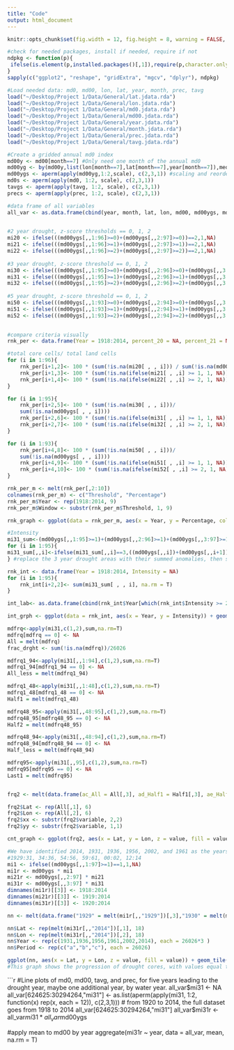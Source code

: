 ```yaml
---
title: "Code"
output: html_document
---
```

```r
knitr::opts_chunk$set(fig.width = 12, fig.height = 8, warning = FALSE, message = FALSE)

#check for needed packages, install if needed, require if not
ndpkg <- function(p){
 ifelse(is.element(p,installed.packages()[,1]),require(p,character.only = T), install.packages(p, dep = T))
}
sapply(c("ggplot2", "reshape", "gridExtra", "mgcv", "dplyr"), ndpkg)
```

```r
#Load needed data: md0, md00, lon, lat, year, month, prec, tavg
load("~/Desktop/Project 1/Data/General/lat.jdata.rda")
load("~/Desktop/Project 1/Data/General/lon.jdata.rda")
load("~/Desktop/Project 1/Data/General/md0.jdata.rda")
load("~/Desktop/Project 1/Data/General/md00.jdata.rda")
load("~/Desktop/Project 1/Data/General/year.jdata.rda")
load("~/Desktop/Project 1/Data/General/month.jdata.rda")
load("~/Desktop/Project 1/Data/General/prec.jdata.rda")
load("~/Desktop/Project 1/Data/General/tavg.jdata.rda")

#Create a gridded annual md0 index
md00y <- md00[month==7] #Only need one month of the annual md0
md00yg <- by(md00y,list(lon[month==7],lat[month==7],year[month==7]),median)
md00ygs <- aperm(apply(md00yg,1:2,scale), c(2,3,1)) #scaling and reordering dimensions (z-scores)
md0s <- aperm(apply(md0, 1:2, scale), c(2,3,1))
tavgs <- aperm(apply(tavg, 1:2, scale), c(2,3,1))
precs <- aperm(apply(prec, 1:2, scale), c(2,3,1))

#data frame of all variables
all_var <- as.data.frame(cbind(year, month, lat, lon, md00, md00ygs, md0, md0s, prec, precs, tavg, tavgs))
 
```

```r
#2 year drought, z-score thresholds == 0, 1, 2 
mi20 <- ifelse(((md00ygs[,,1:96]>=0)+(md00ygs[,,2:97]>=0))==2,1,NA)
mi21 <- ifelse(((md00ygs[,,1:96]>=1)+(md00ygs[,,2:97]>=1))==2,1,NA)
mi22 <- ifelse(((md00ygs[,,1:96]>=2)+(md00ygs[,,2:97]>=2))==2,1,NA)
         
#3 year drought, z-score threshold == 0, 1, 2
mi30 <- ifelse(((md00ygs[,,1:95]>=0)+(md00ygs[,,2:96]>=0)+(md00ygs[,,3:97]>=0))==3,1,NA)  
mi31 <- ifelse(((md00ygs[,,1:95]>=1)+(md00ygs[,,2:96]>=1)+(md00ygs[,,3:97]>=1))==3,1,NA)  
mi32 <- ifelse(((md00ygs[,,1:95]>=2)+(md00ygs[,,2:96]>=2)+(md00ygs[,,3:97]>=2))==3,1,NA)  
         
#5 year drought, z-score threshold == 0, 1, 2
mi50 <- ifelse(((md00ygs[,,1:93]>=0)+(md00ygs[,,2:94]>=0)+(md00ygs[,,3:95]>=0)+(md00ygs[,,4:96]>=0)+(md00ygs[,,5:97]>=0))==5,1,NA)
mi51 <- ifelse(((md00ygs[,,1:93]>=1)+(md00ygs[,,2:94]>=1)+(md00ygs[,,3:95]>=1)+(md00ygs[,,4:96]>=1)+(md00ygs[,,5:97]>=1))==5,1,NA)         
mi52 <- ifelse(((md00ygs[,,1:93]>=2)+(md00ygs[,,2:94]>=2)+(md00ygs[,,3:95]>=2)+(md00ygs[,,4:96]>=2)+(md00ygs[,,5:97]>=2))==5,1,NA)         
         

#compare criteria visually
rnk_per <- data.frame(Year = 1918:2014, percent_20 = NA, percent_21 = NA, percent_22 = NA, percent_30 = NA, percent_31 = NA, percent_32 = NA, percent_50 = NA, percent_51 = NA, percent_52 = NA)

#total core cells/ total land cells
for (i in 1:96){
	rnk_per[i+1,2]<- 100 * (sum(!is.na(mi20[ , , i])) / sum(!is.na(md00ygs[ , , i])))
	rnk_per[i+1,3]<- 100 * (sum(!is.na(ifelse(mi21[ , ,i] >= 1, 1, NA))) / sum(!is.na(md00ygs[ , , i])))
	rnk_per[i+1,4]<- 100 * (sum(!is.na(ifelse(mi22[ , ,i] >= 2, 1, NA))) / sum(!is.na(md00ygs[ , , i])))
}

for (i in 1:95){
	rnk_per[i+2,5]<- 100 * (sum(!is.na(mi30[ , , i]))/
	sum(!is.na(md00ygs[ , , i])))
	rnk_per[i+2,6]<- 100 * (sum(!is.na(ifelse(mi31[ , ,i] >= 1, 1, NA)))/sum(!is.na(md00ygs[ , , i])))
	rnk_per[i+2,7]<- 100 * (sum(!is.na(ifelse(mi32[ , ,i] >= 2, 1, NA)))/sum(!is.na(md00ygs[ , , i])))
}

for (i in 1:93){
	rnk_per[i+4,8]<- 100 * (sum(!is.na(mi50[ , , i]))/
	sum(!is.na(md00ygs[ , , i])))
	rnk_per[i+4,9]<- 100 * (sum(!is.na(ifelse(mi51[ , ,i] >= 1, 1, NA)))/sum(!is.na(md00ygs[ , , i])))
	rnk_per[i+4,10]<- 100 * (sum(!is.na(ifelse(mi52[ , ,i] >= 2, 1, NA)))/sum(!is.na(md00ygs[ , , i])))
}

rnk_per_m <- melt(rnk_per[,2:10])
colnames(rnk_per_m) <- c("Threshold", "Percentage")
rnk_per_m$Year <- rep(1918:2014, 9)
rnk_per_m$Window <- substr(rnk_per_m$Threshold, 1, 9)

rnk_graph <- ggplot(data = rnk_per_m, aes(x = Year, y = Percentage, color = Threshold)) + geom_line() + facet_grid(Window~., scale = "free") + theme_minimal() + ggtitle("Drought as Percentage of Study Area") 

#Intensity
mi31_sum<-(md00ygs[,,1:95]>=1)+(md00ygs[,,2:96]>=1)+(md00ygs[,,3:97]>=1)
for (i in 1:95){
mi31_sum[,,i]<-ifelse(mi31_sum[,,i]==3,((md00ygs[,,i])+(md00ygs[,,i+1])+(md00ygs[,,i+2])), NA)
} #replace the 3 year drought areas with their summed anomalies, then sum all the anomalies for the drought

rnk_int <- data.frame(Year = 1918:2014, Intensity = NA)
for (i in 1:95){
	rnk_int[i+2,2]<- sum(mi31_sum[ , , i], na.rm = T)
}

int_lab<- as.data.frame(cbind(rnk_int$Year[which(rnk_int$Intensity >= 2000)], rnk_int$Intensity[which(rnk_int$Intensity >= 2000)]))

int_grph <- ggplot(data = rnk_int, aes(x = Year, y = Intensity)) + geom_line() + labs(title = "Sum of SD in drought areas, years -3 to 0", x = "Year", y = "Sum S.D.") + geom_label(data = int_lab, aes(x = V1, y = V2, label = V1), position = "jitter") +theme_minimal()

```

```r
mdfrq<-apply(mi31,c(1,2),sum,na.rm=T)
mdfrq[mdfrq == 0] <- NA
All = melt(mdfrq)
frac_drght <- sum(!is.na(mdfrq))/26026

mdfrq1_94<-apply(mi31[,,1:94],c(1,2),sum,na.rm=T)
mdfrq1_94[mdfrq1_94 == 0] <- NA
All_less = melt(mdfrq1_94)

mdfrq1_48<-apply(mi31[,,1:48],c(1,2),sum,na.rm=T)
mdfrq1_48[mdfrq1_48 == 0] <- NA
Half1 = melt(mdfrq1_48)

mdfrq48_95<-apply(mi31[,,48:95],c(1,2),sum,na.rm=T)
mdfrq48_95[mdfrq48_95 == 0] <- NA
Half2 = melt(mdfrq48_95)

mdfrq48_94<-apply(mi31[,,48:94],c(1,2),sum,na.rm=T)
mdfrq48_94[mdfrq48_94 == 0] <- NA
Half_less = melt(mdfrq48_94)

mdfrq95<-apply(mi31[,,95],c(1,2),sum,na.rm=T)
mdfrq95[mdfrq95 == 0] <- NA
Last1 = melt(mdfrq95)


frq2 <- melt(data.frame(ac_All = All[,3], ad_Half1 = Half1[,3], ae_Half2 = Half2[,3], bc_All_less = All_less[,3], bd_Half_less = Half_less[,3], be_Last = Last1[,3]))

frq2$Lat <- rep(All[,1], 6)
frq2$Lon <- rep(All[,2], 6)
frq2$xx <- substr(frq2$variable, 2,2)
frq2$yy <- substr(frq2$variable, 1,1)

cnt_graph <- ggplot(frq2, aes(x = Lat, y = Lon, z = value, fill = value)) + geom_tile() + coord_equal() +  scale_fill_distiller(palette="Spectral", na.value="white") + borders("state", xlim = c(-124.6875, -102.0625), ylim = c(31.1875, 48.9375)) + facet_grid(xx~yy, scales = "free") + theme_minimal()

```

```r
#We have identified 2014, 1931, 1936, 1956, 2002, and 1961 as the years that deserve a closer look.  The plot from this code will be a 3 x 6 plot, with the year in question as the rightmost plot.
#1929:31, 34:36, 54:56, 59:61, 00:02, 12:14
mi1 <- ifelse((md00ygs[,,1:97]>=1)==1,1,NA)
mi1r <- md00ygs * mi1
mi21r <- md00ygs[,,2:97] * mi21
mi31r <- md00ygs[,,3:97] * mi31
dimnames(mi1r)[[3]] <- 1918:2014
dimnames(mi21r)[[3]] <- 1919:2014
dimnames(mi31r)[[3]] <- 1920:2014

nn <- melt(data.frame("1929" = melt(mi1r[,,"1929"])[,3],"1930" = melt(mi21r[,,"1930"])[,3],"1931" = melt(mi31r[,,"1931"])[,3],"1934" = melt(mi1r[,,"1934"])[,3],"1935" = melt(mi21r[,,"1935"])[,3],"1936" = melt(mi31r[,,"1936"])[,3],"1954" = melt(mi1r[,,"1954"])[,3],"1955" = melt(mi21r[,,"1955"])[,3],"1956" = melt(mi31r[,,"1956"])[,3],"1959" = melt(mi1r[,,"1959"])[,3],"1960" = melt(mi21r[,,"1960"])[,3],"1961" = melt(mi31r[,,"1961"])[,3],"2000" = melt(mi1r[,,"2000"])[,3],"2001" = melt(mi21r[,,"2001"])[,3],"2002" = melt(mi31r[,,"2002"])[,3],"2012" = melt(mi1r[,,"2012"])[,3],"2013" = melt(mi21r[,,"2013"])[,3],"2014" = melt(mi31r[,,"2014"])[,3]))

nn$Lat <- rep(melt(mi31r[,,"2014"])[,1], 18)
nn$Lon <- rep(melt(mi31r[,,"2014"])[,2], 18)
nn$Year <- rep(c(1931,1936,1956,1961,2002,2014), each = 26026*3 )
nn$Period <- rep(c("a","b","c"), each = 26026)

ggplot(nn, aes(x = Lat, y = Lon, z = value, fill = value)) + geom_tile() + coord_equal() +  scale_fill_distiller(palette="Spectral", na.value="white") + borders("state", xlim = c(-124.6875, -102.0625), ylim = c(31.1875, 48.9375)) + facet_grid(Period~Year) + theme_minimal()
#This graph shows the progression of drought cores, with values equal to that years md00 zscores.  c is the final year in the 3 year window, a is two years before


```

```r
#Line plots of md0, md00, tavg, and prec, for five years leading to the drought year, maybe one additional year, by water year.
all_var$mi31 <- NA
all_var[624625:30294264,"mi31"] <- as.list(aperm(apply(mi31, 1:2, function(x) rep(x, each = 12)), c(2,3,1))) # from 1920 to 2014, the full dataset goes from 1918 to 2014
all_var[624625:30294264,"mi31"]
all_var$mi31r <- all_var$mi31 * all_var$md00ygs

#apply mean to md00 by year
aggregate(mi31r ~ year, data = all_var, mean, na.rm = T)
